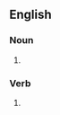 ==English==

===Noun===
{{en-noun|es}}

# {{context|rare|lang=en}} {{alternative spelling of|harness|lang=en}}

===Verb===
{{en-verb|harnass|es}}

# {{context|rare|lang=en}} {{alternative spelling of|harness|lang=en}}
